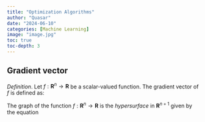 ```yaml
---
title: "Optimization Algorithms"
author: "Quasar"
date: "2024-06-10"
categories: [Machine Learning]      
image: "image.jpg"
toc: true
toc-depth: 3
---
```


## Gradient vector

*Definition*. Let $f:\mathbf{R}^n \to \mathbf{R}$ be a scalar-valued function. The gradient vector of $f$ is defined as:

\begin{align*}
\nabla f(\mathbf{x}) = \left[\frac{\partial f}{\partial x_1},\frac{\partial f}{\partial x_2},\ldots,\frac{\partial f}{\partial x_n}\right]
\end{align*}

The graph of the function $f:\mathbf{R}^n \to \mathbf{R}$ is the *hypersurface* in $\mathbf{R}^{n+1}$ given by the equation 